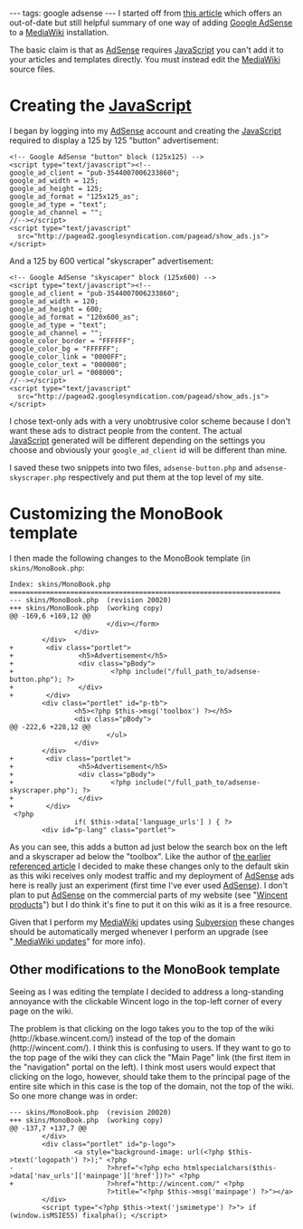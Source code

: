 ---
tags: google adsense
---
I started off from [http://www.dankohn.com/archives/000338.html this article] which offers an out-of-date but still helpful summary of one way of adding [[Google AdSense]] to a [[MediaWiki]] installation.

The basic claim is that as [[AdSense]] requires [[JavaScript]] you can't add it to your articles and templates directly. You must instead edit the [[MediaWiki]] source files.

= Creating the [[JavaScript]] =

I began by logging into my [[AdSense]] account and creating the [[JavaScript]] required to display a 125 by 125 "button" advertisement:

<pre><!-- Google AdSense "button" block (125x125) -->
<script type="text/javascript"><!--
google_ad_client = "pub-3544007006233860";
google_ad_width = 125;
google_ad_height = 125;
google_ad_format = "125x125_as";
google_ad_type = "text";
google_ad_channel = "";
//--></script>
<script type="text/javascript"
  src="http://pagead2.googlesyndication.com/pagead/show_ads.js">
</script></pre>

And a 125 by 600 vertical "skyscraper" advertisement:

<pre><!-- Google AdSense "skyscaper" block (125x600) -->
<script type="text/javascript"><!--
google_ad_client = "pub-3544007006233860";
google_ad_width = 120;
google_ad_height = 600;
google_ad_format = "120x600_as";
google_ad_type = "text";
google_ad_channel = "";
google_color_border = "FFFFFF";
google_color_bg = "FFFFFF";
google_color_link = "0000FF";
google_color_text = "000000";
google_color_url = "008000";
//--></script>
<script type="text/javascript"
  src="http://pagead2.googlesyndication.com/pagead/show_ads.js">
</script></pre>

I chose text-only ads with a very unobtrusive color scheme because I don't want these ads to distract people from the content. The actual [[JavaScript]] generated will be different depending on the settings you choose and obviously your <tt>google_ad_client</tt> id will be different than mine.

I saved these two snippets into two files, <tt>adsense-button.php</tt> and <tt>adsense-skyscraper.php</tt> respectively and put them at the top level of my site.

= Customizing the MonoBook template =

I then made the following changes to the MonoBook template (in <tt>skins/MonoBook.php</tt>:

<pre>Index: skins/MonoBook.php
===================================================================
--- skins/MonoBook.php  (revision 20020)
+++ skins/MonoBook.php  (working copy)
@@ -169,6 +169,12 @@
                        </div></form>
                </div>
        </div>
+        <div class="portlet">
+                <h5>Advertisement</h5>
+                <div class="pBody">
+                        <?php include("/full_path_to/adsense-button.php"); ?>
+                </div>
+        </div>
        <div class="portlet" id="p-tb">
                <h5><?php $this->msg('toolbox') ?></h5>
                <div class="pBody">
@@ -222,6 +228,12 @@
                        </ul>
                </div>
        </div>
+        <div class="portlet">
+                <h5>Advertisement</h5>
+                <div class="pBody">
+                        <?php include("/full_path_to/adsense-skyscraper.php"); ?>
+                </div>
+        </div>
 <?php
                if( $this->data['language_urls'] ) { ?>
        <div id="p-lang" class="portlet"></pre>

As you can see, this adds a button ad just below the search box on the left and a skyscraper ad below the "toolbox". Like the author of [http://www.dankohn.com/archives/000338.html the earlier referenced article] I decided to make these changes only to the default skin as this wiki receives only modest traffic and my deployment of [[AdSense]] ads here is really just an experiment (first time I've ever used [[AdSense]]). I don't plan to put [[AdSense]] on the commercial parts of my website (see "[[Wincent products]]") but I do think it's fine to put it on this wiki as it is a free resource.

Given that I perform my [[MediaWiki]] updates using [[Subversion]] these changes should be automatically merged whenever I perform an upgrade (see "[[:Category:MediaWiki updates | MediaWiki updates]]" for more info).

== Other modifications to the MonoBook template ==

Seeing as I was editing the template I decided to address a long-standing annoyance with the clickable Wincent logo in the top-left corner of every page on the wiki.

The problem is that clicking on the logo takes you to the top of the wiki (http://kbase.wincent.com/) instead of the top of the domain (http://wincent.com/). I think this is confusing to users. If they want to go to the top page of the wiki they can click the "Main Page" link (the first item in the "navigation" portal on the left). I think most users would expect that clicking on the logo, however, should take them to the principal page of the entire site which in this case is the top of the domain, not the top of the wiki. So one more change was in order:

<pre>--- skins/MonoBook.php  (revision 20020)
+++ skins/MonoBook.php  (working copy)
@@ -137,7 +137,7 @@
        </div>
        <div class="portlet" id="p-logo">
                <a style="background-image: url(<?php $this->text('logopath') ?>);" <?php
-                       ?>href="<?php echo htmlspecialchars($this->data['nav_urls']['mainpage']['href'])?>" <?php
+                       ?>href="http://wincent.com/" <?php
                        ?>title="<?php $this->msg('mainpage') ?>"></a>
        </div>
        <script type="<?php $this->text('jsmimetype') ?>"> if (window.isMSIE55) fixalpha(); </script></pre>
